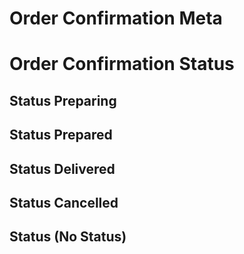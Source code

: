 

<Meta title="Library/Order Confirmation" />

# Order Confirmation Meta

<Story name="Meta">
  <OrderConfirmMeta
    order={{
      id: 2,
      table_number: 22,
      price: 2897,
      discount: 0,
      final_price: 2897,
      comment: "This is a test order",
      order_status_id: 2,
      ordered_at: "2021-03-09T22:33:30.546Z",
      food_ready_at: null,
      updated_at: "2021-03-09T22:33:30.546Z",
    }}
  />
</Story>

# Order Confirmation Status

## Status Preparing

<Story name="Status Preparing">
  <Status
    order={{
      id: 2,
      table_number: 22,
      price: 2897,
      discount: 0,
      final_price: 2897,
      comment: "This is a test order",
      order_status_id: 1,
      ordered_at: "2021-03-09T22:33:30.546Z",
      food_ready_at: null,
      updated_at: "2021-03-09T22:33:30.546Z",
    }}
    orderStatusId={1}
  />
</Story>

## Status Prepared

<Story name="Status Prepared">
  <Status
    order={{
      id: 2,
      table_number: 22,
      price: 2897,
      discount: 0,
      final_price: 2897,
      comment: "This is a test order",
      order_status_id: 2,
      ordered_at: "2021-03-09T22:33:30.546Z",
      food_ready_at: null,
      updated_at: "2021-03-09T22:33:30.546Z",
    }}
    orderStatusId={2}
  />
</Story>

## Status Delivered

<Story name="Status Delivered">
  <Status
    order={{
      id: 2,
      table_number: 22,
      price: 2897,
      discount: 0,
      final_price: 2897,
      comment: "This is a test order",
      order_status_id: 3,
      ordered_at: "2021-03-09T22:33:30.546Z",
      food_ready_at: null,
      updated_at: "2021-03-09T22:33:30.546Z",
    }}
    orderStatusId={3}
  />
</Story>

## Status Cancelled

<Story name="Status Cancelled">
  <Status
    order={{
      id: 2,
      table_number: 22,
      price: 2897,
      discount: 0,
      final_price: 2897,
      comment: "This is a test order",
      order_status_id: 4,
      ordered_at: "2021-03-09T22:33:30.546Z",
      food_ready_at: null,
      updated_at: "2021-03-09T22:33:30.546Z",
    }}
    orderStatusId={4}
  />
</Story>

## Status (No Status)

<Story name="Status (No Status)">
  <Status
    order={{
      id: 2,
      table_number: 22,
      price: 2897,
      discount: 0,
      final_price: 2897,
      comment: "This is a test order",
      order_status_id: -1,
      ordered_at: "2021-03-09T22:33:30.546Z",
      food_ready_at: null,
      updated_at: "2021-03-09T22:33:30.546Z",
    }}
    orderStatusId={-1}
  />
</Story>
